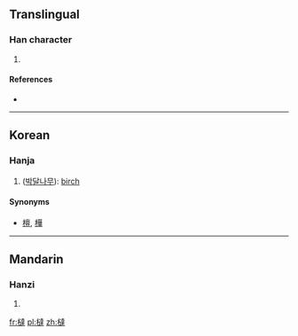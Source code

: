 ==Translingual==

===Han character===
{{Han char|rn=75|rad=木|as=13|sn=17|four=|canj=木卜土手 (DYGQ)}}

# {{defn|Han|sort=木13}}

====References====
* {{Han ref|kx=0555.320|dkj=15625|dj=0945.170|hdz=21299.020|uh=6A7D|ud=27261}}

----

==Korean==
===Hanja===
{{ko-hanja|hangeul=달|eumhun=|rv=dal|mr=tal|y=tal}}

# ([[박달나무]]): [[birch]]  

====Synonyms====
* [[檀]], [[樺]]

----
==Mandarin==

===Hanzi===
{{cmn-hanzi|pin=[[tà]] ([[ta4]])|wg=t'a<sup>4</sup>}}

# {{defn|lang=cmn|sort=木13}}

[[fr:橽]]
[[pl:橽]]
[[zh:橽]]